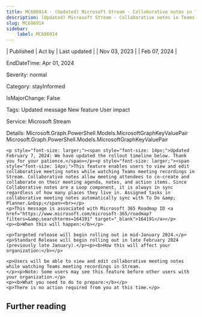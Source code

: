 ```yaml
---
title: MC686914 - (Updated) Microsoft Stream - Collaborative notes in Teams meeting recordings
description: (Updated) Microsoft Stream - Collaborative notes in Teams meeting recordings
slug: MC686914
sidebar:
    label: MC686914
---
```



| Published | Act by | Last updated |
| Nov 03, 2023 |  | Feb 07, 2024 |

EndDateTime: Apr 01, 2024

Severity: normal

Category: stayInformed

IsMajorChange: False

Tags: Updated message New feature User impact

Service: Microsoft Stream

Details: Microsoft.Graph.PowerShell.Models.MicrosoftGraphKeyValuePair Microsoft.Graph.PowerShell.Models.MicrosoftGraphKeyValuePair

```
<p style="font-size: larger;"><span style="font-size: 14px;">Updated February 7, 2024: We have updated the rollout timeline below. Thank you for your patience.</span></p><p style="font-size: larger;"><span style="font-size: 14px;">This feature enables users to view and edit collaborative meeting notes while watching Teams meeting recordings in Stream. Collaborative notes allow meeting attendees to co-create and collaborate on their meeting agenda, notes, and action items. Since Collaborative notes are a Loop component, it is always in sync regardless of how many places they live in. Assigned tasks in collaborative meeting notes automatically sync with To Do &amp; Planner.&nbsp;</span><br></p>
<p>This message is associated with Microsoft 365 Roadmap ID <a href="https://www.microsoft.com/microsoft-365/roadmap?filters=&amp;searchterms=164191" target="_blank">164191</a></p>
<p><b>When this will happen:</b></p>

<p>Targeted release will begin rolling out in mid-January 2024.</p><p>Standard Release will begin rolling out in late February 2024 (previously late January).</p><p><b>How this will affect your organization:</b></p>

<p>Users will be able to view and edit collaborative meeting notes while watching Teams meeting recordings in Stream. 
</p><p>Note: Some users may see this feature before other users with your organization.</p>
<p><b>What you need to do to prepare:</b></p>
<p>There is no action required from you at this time.</p>
```

## Further reading
